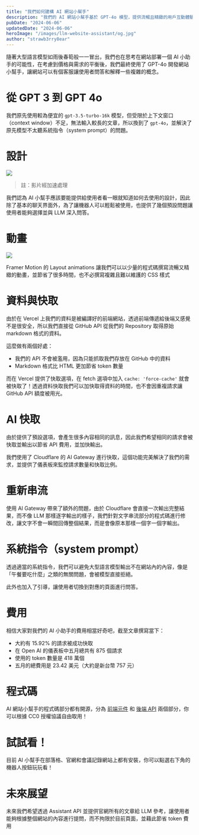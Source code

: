 ```yaml
---
title: "我們如何建構 AI 網站小幫手"
description: "我們的 AI 網站小幫手基於 GPT-4o 模型，提供流暢且精緻的用戶互動體驗，並透過 Cloudflare AI Router 快取技術節省 API 費用與加快響應速度。我們的設計簡單易用，內建預設問題以提升使用便捷性，並運用 Framer Motion 創造精美動畫。未來將通過 Assistant API 擴展功能，讓使用者可根據整個網站內容提問，進一步提升效能與體驗。程式碼已開源，歡迎自由取用！"
pubDate: "2024-06-06"
updatedDate: "2024-06-06"
heroImage: "/images/llm-website-assistant/og.jpg"
author: "strawb3rry8ear"
---
```


隨著大型語言模型如雨後春筍般一一冒出，我們也在思考在網站部署一個 AI 小助手的可能性，在考慮到價格與需求的平衡後，我們最終使用了 GPT-4o 開發網站小幫手，讓網站可以有個客服讓使用者問答和解釋一些複雜的概念。

# 從 GPT 3 到 GPT 4o

我們原先使用較為便宜的 `gpt-3.5-turbo-16k` 模型，但受限於上下文窗口（context window）不足，無法輸入較長的文章，所以換到了 `gpt-4o`，並解決了原先模型不太聽系統指令（system prompt）的問題。

# 設計

![](/images/llm-website-assistant/default-question.png)

> 註：影片經加速處理

我們認為 AI 小幫手應該要能提供給使用者看一眼就知道如何去使用的設計，因此除了基本的聊天界面外，為了讓機器人可以輕鬆被使用，也提供了幾個預設問題讓使用者能夠選擇並與 LLM 深入問答。

# 動畫

![](/images/llm-website-assistant/framer-motion-demo.png)

Framer Motion 的 Layout animations 讓我們可以以少量的程式碼撰寫流暢又精緻的動畫，並節省了很多時間，也不必撰寫複雜且難以維護的 CSS 樣式

# 資料與快取

由於在 Vercel 上我們的資料是被編譯好的前端網站，透過前端傳遞給後端又感覺不是很安全，所以我們直接從 GitHub API 從我們的 Repository 取得原始 markdown 格式的資料。

這麼做有兩個好處：

- 我們的 API 不會被濫用，因為只能抓取我們存放在 GitHub 中的資料
- Markdown 格式比 HTML 更加節省 token 數量

而在 Vercel 提供了快取選項，在 fetch 選項中加入 `cache: 'force-cache'` 就會被快取了！透過資料快取我們可以加快取得資料的時間，也不會因重複請求讓 GitHub API 額度被用光。

# AI 快取

由於提供了預設選項，會產生很多內容相同的訊息，因此我們希望相同的請求會被快取並輸出以節省 API 費用，並加快輸出。

我們使用了 Cloudflare 的 AI Gateway 進行快取，這個功能完美解決了我們的需求，並提供了儀表板來監控請求數量和快取比例。

# 重新串流

使用 AI Gateway 帶來了額外的問題，由於 Cloudflare 會直接一次輸出完整結果，而不像 LLM 那樣逐字輸出的樣子，我們針對文字串流部分的程式碼進行修改，讓文字不會一瞬間回傳整個結果，而是會像原本那樣一個字一個字輸出。

# 系統指令（system prompt）

透過適當的系統指令，我們可以避免大型語言模型輸出不在網站內的內容，像是「午餐要吃什麼」之類的無關問題，會被模型直接拒絕。

此外也加入了引導，讓使用者切換到對應的頁面進行問答。

# 費用

相信大家對我們的 AI 小助手的費用相當好奇吧，截至文章撰寫當下：

- 大約有 15.92% 的請求被成功快取
- 在 Open AI 的儀表板中五月總共有 875 個請求
- 使用的 token 數量是 418 萬個
- 五月的總費用是 23.42 美元（大約是新台幣 757 元）

# 程式碼

AI 網站小幫手的程式碼部分都有開源，分為 [前端元件](https://github.com/dAAAb/juchunko.com/blob/main/components/bot/Assistant.tsx) 和 [後端 API](https://github.com/dAAAb/juchunko.com/blob/main/app/api/completion/route.ts) 兩個部分，你可以根據 CC0 授權協議自由取用！

# 試試看！

目前 AI 小幫手在部落格、官網和會議記錄網站上都有安裝，你可以點選右下角的機器人按鈕玩玩看！

# 未來展望

未來我們希望透過 Assistant API 並提供官網所有的文章給 LLM 參考，讓使用者能夠根據整個網站的內容進行提問，而不拘限於目前頁面，並藉此節省 token 費用
